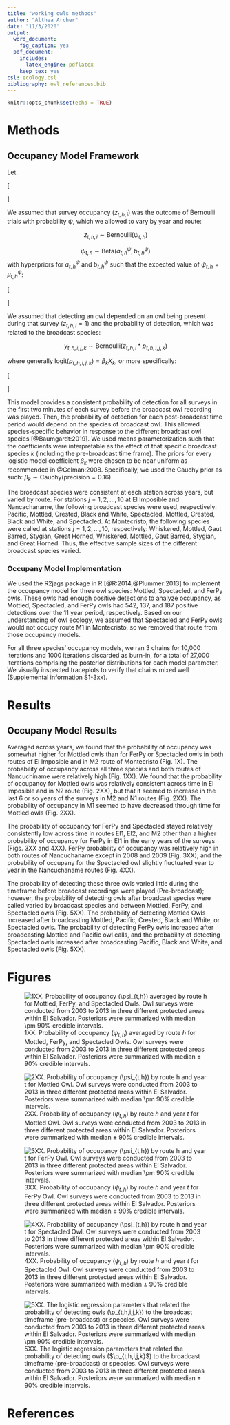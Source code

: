 ```yaml
--- 
title: "working owls methods"
author: "Althea Archer"
date: "11/3/2020"
output:
  word_document:
    fig_caption: yes
  pdf_document:
    includes:
      latex_engine: pdflatex
    keep_tex: yes
csl: ecology.csl
bibliography: owl_references.bib
---
```


```r
knitr::opts_chunk$set(echo = TRUE)
```

# Methods

## Occupancy Model Framework

Let 

\[
\begin{aligned}
t  &=  \text{the years of surveys (here }t = 1,2,\ldots,11)\\
h  &=  \text{the individual routes (here }h = 1,2,\ldots,6)\\
i  &=  \text{the individual surveys conducted in each year and route (here }i = 1,2,3)\\
j  &=  \text{the individual stations along each route (here }j = 1,2,\ldots,10)\\
k  &=  \text{the broadcast species (here }k = 1,2,\ldots,10)\\
z_{t,h,i} &= \text{a random variable equal to 1 when a survey was occupied and 0 otherwise}\\
y_{t,h,i,j,k} &= \text{a random variable equal to 1 when an owl was detected and 0 otherwise}
\end{aligned}
\]

We assumed that survey occupancy ($z_{t,h,i}$) was the outcome of Bernoulli trials with probability $\psi$, which we allowed to vary by year and route:

$$
z_{t,h,i} \sim \text{Bernoulli}(\psi_{t,h})
$$

$$
\psi_{t,h} \sim \text{Beta}(a^\psi_{t,h},b^\psi_{t,h})
$$
with hyperpriors for $a^\psi_{t,h}$ and $b^\psi_{t,h}$ such that the expected value of $\psi_{t,h} = \mu^\psi_{t,h}$:

\[
\begin{aligned}
\text{E}[\psi_{t,h}] &= \mu^\psi_{t,h} = a^\psi_{t,h}/(a^\psi_{t,h}+b^\psi_{t,h})\\
\rho^\psi_{t,h} &= a^\psi_{t,h}+b^\psi_{t,h}\\
\mu^\psi_{t,h} &\sim \text{Uniform}(0.01, 0.99)\\
\rho^\psi_{t,h} &\sim \text{N}(5,1)\text{, truncated to 0.01,10}\\
\end{aligned}
\]

We assumed that detecting an owl depended on an owl being present during that survey ($z_{t,h,i} = 1$) and the probability of detection, which was related to the broadcast species:

$$
y_{t,h,i,j,k} \sim \text{Bernoulli}(z_{t,h,i}*p_{t,h,i,j,k})
$$

where generally $\text{logit}(p_{t,h,i,j,k}) = \beta_kX_k$, or more specifically:

\[
\begin{aligned}
\text{logit}(p_{t,h,i,j,k}) &= \beta_\text{Pre-broadcast}X_\text{Pre-broadcast} + \\
&= \beta_\text{Mottled}X_\text{Mottled}+\\
&= \beta_\text{Pacific}X_\text{Pacific}+\\
&= \beta_\text{Crested}X_\text{Crested}+\\
&= \beta_\text{Black and White}X_\text{Black and White}+\\
&= \beta_\text{Spectacled}X_\text{Spectacled}+\\
&= \beta_\text{Whiskered}X_\text{Whiskered}+\\
&= \beta_\text{Guat Barred}X_\text{Guat Barred}+\\
&= \beta_\text{Stygian}X_\text{Stygian}+\\
&= \beta_\text{Great Horned}X_\text{Great Horned}\\
\end{aligned}
\]

This model provides a consistent probability of detection for all surveys in the first two minutes of each survey before the broadcast owl recording was played. Then, the probability of detection for each post-broadcast time period would depend on the species of broadcast owl. This allowed species-specific behavior in response to the different broadcast owl species [@Baumgardt:2019]. We used means parameterization such that the coefficients were interpretable as the effect of that specific broadcast species $k$ (including the pre-broadcast time frame). The priors for every logistic model coefficient $\beta_k$ were chosen to be near uniform as recommended in @Gelman:2008. Specifically, we used the Cauchy prior as such: $\beta_k \sim \text{Cauchy}(\text{precision} = 0.16)$.

The broadcast species were consistent at each station across years, but varied by route. For stations $j = 1, 2, \ldots, 10$ at El Imposible and Nancachaname, the following broadcast species were used, respectively: Pacific, Mottled, Crested, Black and White, Spectacled, Mottled, Crested, Black and White, and Spectacled. At Montecristo, the following species were called at stations $j = 1, 2, \ldots, 10$, respectively: Whiskered, Mottled, Gaut Barred, Stygian, Great Horned, Whiskered, Mottled, Gaut Barred, Stygian, and Great Horned. Thus, the effective sample sizes of the different broadcast species varied. 

### Occupany Model Implementation

We used the R2jags package in R [@R:2014,@Plummer:2013] to implement the occupancy model for three owl species: Mottled, Spectacled, and FerPy owls. These owls had enough positive detections to analyze occupancy, as Mottled, Spectacled, and FerPy owls had 542, 137, and 187 positive detections over the 11 year period, respectively. Based on our understanding of owl ecology, we assumed that Spectacled and FerPy owls would not occupy route M1 in Montecristo, so we removed that route from those occupancy models. 

For all three species' occupancy models, we ran 3 chains for 10,000 iterations and 1000 iterations discarded as burn-in, for a total of 27,000 iterations comprising the posterior distributions for each model parameter. We visually inspected traceplots to verify that chains mixed well (Supplemental information S1-3xx). 

# Results

## Occupany Model Results

Averaged across years, we found that the probability of occupancy was somewhat higher for Mottled owls than for FerPy or Spectacled owls in both routes of El Imposible and in M2 route of Montecristo (Fig. 1X). The probability of occupancy across all three species and both routes of Nancuchiname were relatively high (Fig. 1XX). We found that the probability of occupancy for Mottled owls was relatively consistent across time in El Imposible and in N2 route (Fig. 2XX), but that it seemed to increase in the last 6 or so years of the surveys in M2 and N1 routes (Fig. 2XX). The probability of occupancy in M1 seemed to have decreased through time for Mottled owls (Fig. 2XX). 

The probability of occupancy for FerPy and Spectacled stayed relatively consistently low across time in routes EI1, EI2, and M2 other than a higher probability of occupancy for FerPy in EI1 in the early years of the surveys (Figs. 3XX and 4XX). FerPy probability of occupancy was relatively high in both routes of Nancuchaname except in 2008 and 2009 (Fig. 3XX), and the probability of occupany for the Spectacled owl slightly fluctuated year to year in the Nancuchaname routes (Fig. 4XX). 

The probability of detecting these three owls varied little during the timeframe before broadcast recordings were played (Pre-broadcast); however, the probability of detecting owls after broadcast species were called varied by broadcast species and between Mottled, FerPy, and Spectacled owls (Fig. 5XX). The probability of detecting Mottled Owls increased after broadcasting Mottled, Pacific, Crested, Black and White, or Spectacled owls. The probability of detecting FerPy owls increased after broadcasting Mottled and Pacific owl calls, and the probability of detecting Spectacled owls increased after broadcasting Pacific, Black and White, and Spectacled owls (Fig. 5XX).

# Figures

![1XX. Probability of occupancy ($\psi_{t,h}$) averaged by route $h$ for Mottled, FerPy, and Spectacled Owls. Owl surveys were conducted from 2003 to 2013 in three different protected areas within El Salvador. Posteriors were summarized with median $\pm$ 90% credible intervals. \label{psi_means}](../output/figures/psi_means-1.png)

![2XX. Probability of occupancy ($\psi_{t,h}$) by route $h$ and year $t$ for Mottled Owl. Owl surveys were conducted from 2003 to 2013 in three different protected areas within El Salvador. Posteriors were summarized with median $\pm$ 90% credible intervals. \label{figure1}](../output/figures/mottd_psi_byYr-1.png)



![3XX. Probability of occupancy ($\psi_{t,h}$) by route $h$ and year $t$ for FerPy Owl. Owl surveys were conducted from 2003 to 2013 in three different protected areas within El Salvador. Posteriors were summarized with median $\pm$ 90% credible intervals. \label{figure1}](../output/figures/ferpy_psi_byYr-1.png)

![4XX. Probability of occupancy ($\psi_{t,h}$) by route $h$ and year $t$ for Spectacled Owl. Owl surveys were conducted from 2003 to 2013 in three different protected areas within El Salvador. Posteriors were summarized with median $\pm$ 90% credible intervals. \label{figure1}](../output/figures/specd_psi_byYr-1.png)

![5XX. The logistic regression parameters that related the probability of detecting owls ($\p_{t,h,i,j,k}$) to the broadcast timeframe (pre-broadcast) or speccies. Owl surveys were conducted from 2003 to 2013 in three different protected areas within El Salvador. Posteriors were summarized with median $\pm$ 90% credible intervals. \label{figure1}](../output/figures/p_detection-1.png)

# References
